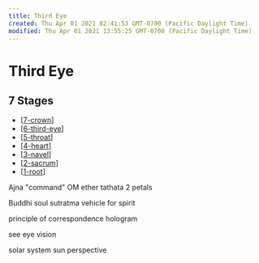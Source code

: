 ```yaml
---
title: Third Eye
created: Thu Apr 01 2021 02:41:53 GMT-0700 (Pacific Daylight Time)
modified: Thu Apr 01 2021 13:55:25 GMT-0700 (Pacific Daylight Time)
---
```

# Third Eye

## 7 Stages

- [[7-crown]]
- [[6-third-eye]]
- [[5-throat]]
- [[4-heart]]
- [[3-navel]]
- [[2-sacrum]]
- [[1-root]]

Ajna "command"
OM
ether tathata
2 petals

Buddhi
soul
sutratma
vehicle for spirit

principle of correspondence
hologram

see
eye
vision

solar system
sun perspective

[//begin]: # 'Autogenerated link references for markdown compatibility'
[7-crown]: 7-crown 'Crown'
[6-third-eye]: 6-third-eye 'Third Eye'
[5-throat]: 5-throat 'Throat'
[4-heart]: 4-heart 'Heart'
[3-navel]: 3-navel 'Navel'
[2-sacrum]: 2-sacrum 'Sacrum'
[1-root]: 1-root 'Root'
[//end]: # 'Autogenerated link references'

